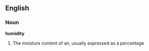 ==English==
===Noun===
'''humidity'''
# The moisture content of air, usually expressed as a percentage